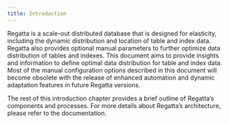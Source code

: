 ---
title: Introduction
---

Regatta is a scale-out distributed database that is designed for elasticity, including the dynamic distribution and location of table and index data.  Regatta also provides optional manual parameters to further optimize data distribution of tables and indexes.  This document aims to provide insights and information to define optimal data distribution for table and index data.  Most of the manual configuration options described in this document will become obsolete with the release of enhanced automation and dynamic adaptation features in future Regatta versions.

The rest of this introduction chapter provides a brief outline of Regatta’s components and processes.  For more details about Regatta’s architecture, please refer to the documentation.
